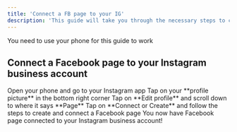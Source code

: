 ```yaml
---
title: 'Connect a FB page to your IG'
description: 'This guide will take you through the necessary steps to create and connect a Facebook page to your Instagram business account'
---
```


<Note>You need to use your phone for this guide to work</Note>

## Connect a Facebook page to your Instagram business account

<Steps>
  <Step title="Step One">
    Open your phone and go to your Instagram app 
  </Step>
  <Step title="Step Two">
    Tap on your **profile picture** in the bottom right corner
  </Step>
  <Step title="Step Three">
    Tap on **Edit profile** and scroll down to where it says **Page**
  </Step>
  <Step title="Step Four">
    Tap on **Connect or Create** and follow the steps to create and connect a Facebook page
  </Step>
  <Step title="Congratulation 🎉🎉🎉">
    You now have Facebook page connected to your Instagram business account!
  </Step>
</Steps>

